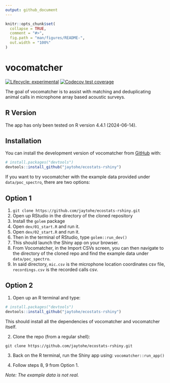 ```yaml
---
output: github_document
---
```


<!-- README.md is generated from README.Rmd. Please edit that file -->

```r
knitr::opts_chunk$set(
  collapse = TRUE,
  comment = "#>",
  fig.path = "man/figures/README-",
  out.width = "100%"
)
```

# vocomatcher

<!-- badges: start -->
[![Lifecycle: experimental](https://img.shields.io/badge/lifecycle-experimental-orange.svg)](https://lifecycle.r-lib.org/articles/stages.html#experimental)
[![Codecov test coverage](https://codecov.io/gh/jaytohe/ecostats-rshiny/branch/main/graph/badge.svg)](https://app.codecov.io/gh/jaytohe/ecostats-rshiny?branch=main)
<!-- badges: end -->

The goal of vocomatcher is to assist with matching and deduplicating animal calls in microphone array based acoustic surveys.


## R Version
The app has only been tested on R version 4.4.1 (2024-06-14).


## Installation

You can install the development version of vocomatcher from [GitHub](https://github.com/) with:

``` r
# install.packages("devtools")
devtools::install_github("jaytohe/ecostats-rshiny")
```

If you want to try vocomatcher with the example data provided under `data/poc_spectro`, there are two options:

## Option 1
1. `git clone https://github.com/jaytohe/ecostats-rshiny.git`
2. Open up RStudio in the directory of the cloned repository
3. Install the `golem` package
4. Open `dev/01_start.R` and run it.
5. Open `dev/02_start.R` and run it.
6. Then in the terminal of RStudio, type `golem::run_dev()`
7. This should launch the Shiny app on your browser.
8. From Vocomatcher, in the Import CSVs screen, you can then navigate to the directory of the cloned repo and find the example data under `data/poc_spectro`.
9. In said directory, `mic.csv` is the microphone location coordinates csv file, `recordings.csv` is the recorded calls csv.

## Option 2

1. Open up an R terminal and type:
``` r
# install.packages("devtools")
devtools::install_github("jaytohe/ecostats-rshiny")
```
This should install all the dependencies of vocomatcher and vocomatcher itself.

2. Clone the repo (from a regular shell):

`git clone https://github.com/jaytohe/ecostats-rshiny.git`

3. Back on the R terminal, run the Shiny app using:
`vocomatcher::run_app()`

4. Follow steps 8, 9 from Option 1.

_Note: The example data is not real._
